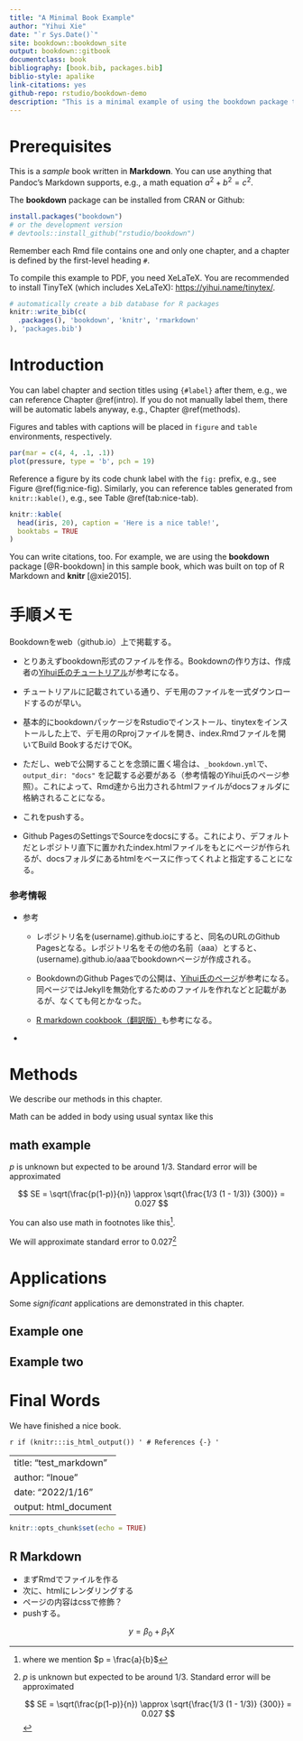 ```yaml
--- 
title: "A Minimal Book Example"
author: "Yihui Xie"
date: "`r Sys.Date()`"
site: bookdown::bookdown_site
output: bookdown::gitbook
documentclass: book
bibliography: [book.bib, packages.bib]
biblio-style: apalike
link-citations: yes
github-repo: rstudio/bookdown-demo
description: "This is a minimal example of using the bookdown package to write a book. The output format for this example is bookdown::gitbook."
---
```


# Prerequisites

This is a _sample_ book written in **Markdown**. You can use anything that Pandoc's Markdown supports, e.g., a math equation $a^2 + b^2 = c^2$.

The **bookdown** package can be installed from CRAN or Github:

```r
install.packages("bookdown")
# or the development version
# devtools::install_github("rstudio/bookdown")
```

Remember each Rmd file contains one and only one chapter, and a chapter is defined by the first-level heading `#`.

To compile this example to PDF, you need XeLaTeX. You are recommended to install TinyTeX (which includes XeLaTeX): <https://yihui.name/tinytex/>.

```r
# automatically create a bib database for R packages
knitr::write_bib(c(
  .packages(), 'bookdown', 'knitr', 'rmarkdown'
), 'packages.bib')
```

<!--chapter:end:index.Rmd-->

# Introduction {#intro}

You can label chapter and section titles using `{#label}` after them, e.g., we can reference Chapter \@ref(intro). If you do not manually label them, there will be automatic labels anyway, e.g., Chapter \@ref(methods).

Figures and tables with captions will be placed in `figure` and `table` environments, respectively.

```r
par(mar = c(4, 4, .1, .1))
plot(pressure, type = 'b', pch = 19)
```

Reference a figure by its code chunk label with the `fig:` prefix, e.g., see Figure \@ref(fig:nice-fig). Similarly, you can reference tables generated from `knitr::kable()`, e.g., see Table \@ref(tab:nice-tab).

```r
knitr::kable(
  head(iris, 20), caption = 'Here is a nice table!',
  booktabs = TRUE
)
```

You can write citations, too. For example, we are using the **bookdown** package [@R-bookdown] in this sample book, which was built on top of R Markdown and **knitr** [@xie2015].

<!--chapter:end:01-intro.Rmd-->

# 手順メモ

Bookdownをweb（github.io）上で掲載する。

-   とりあえずbookdown形式のファイルを作る。Bookdownの作り方は、作成者の[Yihui氏のチュートリアル](https://bookdown.org/yihui/bookdown/get-started.html)が参考になる。

-   チュートリアルに記載されている通り、デモ用のファイルを一式ダウンロードするのが早い。

-   基本的にbookdownパッケージをRstudioでインストール、tinytexをインストールした上で、デモ用のRprojファイルを開き、index.Rmdファイルを開いてBuild BookするだけでOK。

-   ただし、webで公開することを念頭に置く場合は、`_bookdown.yml`で、`output_dir: "docs"` を記載する必要がある（参考情報のYihui氏のページ参照）。これによって、Rmd達から出力されるhtmlファイルがdocsフォルダに格納されることになる。

-   これをpushする。

-   Github PagesのSettingsでSourceをdocsにする。これにより、デフォルトだとレポジトリ直下に置かれたindex.htmlファイルをもとにページが作られるが、docsフォルダにあるhtmlをベースに作ってくれよと指定することになる。

### 参考情報

-   参考

    -   レポジトリ名を(username).github.ioにすると、同名のURLのGithub Pagesとなる。レポジトリ名をその他の名前（aaa）とすると、(username).github.io/aaaでbookdownページが作成される。

    -   BookdownのGithub Pagesでの公開は、[Yihui氏のページ](https://bookdown.org/yihui/bookdown/github.html)が参考になる。同ページではJekyllを無効化するためのファイルを作れなどと記載があるが、なくても何とかなった。

    -   [R markdown cookbook（翻訳版）](https://gedevan-aleksizde.github.io/rmarkdown-cookbook/bookdown.html#ref-rmarkdown2018)も参考になる。

-   

<!--chapter:end:02-literature.Rmd-->

# Methods

We describe our methods in this chapter.

Math can be added in body using usual syntax like this 

## math example

$p$ is unknown but expected to be around 1/3. Standard error will be approximated

$$
SE = \sqrt(\frac{p(1-p)}{n}) \approx \sqrt{\frac{1/3 (1 - 1/3)} {300}} = 0.027
$$

You can also use math in footnotes like this^[where we mention $p = \frac{a}{b}$].

We will approximate standard error to 0.027[^longnote]

[^longnote]: $p$ is unknown but expected to be around 1/3. Standard error will be approximated

    $$
    SE = \sqrt(\frac{p(1-p)}{n}) \approx \sqrt{\frac{1/3 (1 - 1/3)} {300}} = 0.027
    $$

<!--chapter:end:03-method.Rmd-->

# Applications

Some _significant_ applications are demonstrated in this chapter.

## Example one

## Example two

<!--chapter:end:04-application.Rmd-->

# Final Words

We have finished a nice book.

<!--chapter:end:05-summary.Rmd-->

`r if (knitr:::is_html_output()) '
# References {-}
'`

<!--chapter:end:06-references.Rmd-->

---
title: "test_markdown"
author: "Inoue"
date: "2022/1/16"
output: html_document
---

```r
knitr::opts_chunk$set(echo = TRUE)
```

## R Markdown

- まずRmdでファイルを作る
- 次に、htmlにレンダリングする
- ページの内容はcssで修飾？
- pushする。

$$
y=\beta_0+\beta_1X
$$

<!--chapter:end:mdtest.Rmd-->

